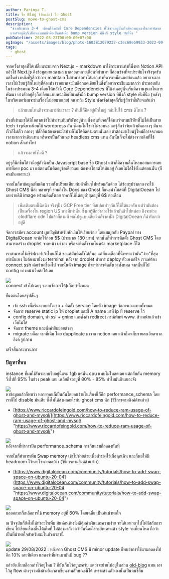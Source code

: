 ```yaml
---
author: Parinya T.
title: รื้อ Blog (อีกแล้ว) ไป Ghost
postSlug: move-to-ghost-cms
description:
  "ช่วงประมาณ 3-4  เดือนให้หลังนี้ Core Dependencies ที่ใช้งานอยู่นั้นเริ่มมีความงุนงงในการพัฒนา
  บางตัวอยู่ดีๆก็เปลี่ยนแบบหน้ามือเป็นหลังมือ bump version ทีนึงก็ style พังทีนึง "
pubDatetime: 2022-08-23T00:00:00+07:00
ogImage: "/assets/images/blog/photo-1603812079237-c3ec68eb9933-2022-09-09.jpeg"
tags:
  - ghost
---
```


จากครั้งล่าสุดที่ได้เปลี่ยนระบบจาก Next.js + markdown มาใช้กระบวนท่าที่พึ่งพา Notion API แล้วใช้ Next.js ดึงข้อมูลมาแสดงผล มาตลอดหลายเดือนที่ผ่านมา ก็ค่อนข้างที่จะประทับใจจริงๆครับ แต่ในช่วงหลังที่รู้สึกว่าการ maintain ไม่สามารถทำได้มากเท่าที่ควรเหมือนแต่ก่อนแล้ว อยากจะเอาเวลาไปเรียนรู้สึกใหม่ๆที่ต้องทำ เราอยากจะมีบล็อกแค่เขียนในสิ่งที่อยากจะเขียนมากกว่า ประกอบกับในช่วงประมาณ 3-4 เดือนให้หลังนี้ Core Dependencies ที่ใช้งานอยู่นั้นเริ่มมีความงุนงงในการพัฒนา บางตัวอยู่ดีๆก็เปลี่ยนแบบหน้ามือเป็นหลังมือ bump version ทีนึงก็ style พังทีนึง (หลังๆในทวิตเตอร์ผมจะบ่นเรื่องนี้บ่อยมากเลย) จนมาถึง Style พังครั้งล่าสุดก็เริ่มรู้สึกว่าขี้เกียจแก้แล้ว

> แล้วแบบไหนถึงจะเหมาะกับเราล่ะ ? อันนี้ก็คิดอยู่พักใหญ่ กลับไปใช้ cms ดีไหม ?

ช่วงที่ผ่านมาได้มีโอกาสเข้าไปทำงานกับบริษัทอยู่บ้าง ซึ่งงานที่เจอก็ได้พบว่าตามบริษัทที่ไม่ได้เป็นสาย tech จ๋าๆเนี่ยจะนิยมใช้ wordpress กัน ซึ่งผมไม่ใช่ว่าไม่ชอบนะ แต่รู้สึกว่าจับแล้วมันกลางๆ มันจะเร็วก็ไม่เร็ว กลางๆ ปลั๊กอินต้องลงอะไรบ้างก็ไม่ได้ติดตามตรงนั้นเลย ถ้าต้องมาเรียนรู้ใหม่ก็อาจจะหมดเวลามากกว่าเดิมแทน หรือจะเป็นลักษณะ headless cms แทน อันนั้นก็จะไม่ต่างจากเดิมที่ใช้ notion สักเท่าไหร่

> แล้วจะเอายังไงดี ?

อยู่ๆก็นึกขึ้นได้ว่ามีอยู่ตัวนึงเป็น Javascript base ชื่อ Ghost แล้วก็มีความลื่นไหลพอสมควรเลยเท่าที่เคย poc มา แต่ตอนนั้นติดอยู่ข้อเดียวเลย ต้องหาโฮสต์ให้มันอยู่ ก็เลยไม่ได้ใช้ตั้งแต่ตอนนั้น (ก็คนมันงกอะนะ)

จากนั้นก็หาข้อมูลเพิ่มเติม รวมทั้งเปรียบเทียบกับตัวอื่นๆไปพร้อมกันด้วย ได้ข้อสรุปว่าตกลงจะใช้ Ghost CMS นี่ล่ะ หลายๆที่ รวมถึงใน Docs ของ Ghost ก็แนะนำโฮสต์ที่ DigitalOcean ไปเลยง่ายดีมี image พร้อมติดตั้งเลย ราคาก็ใช้ได้อยู่ต่ำสุดอยู่ที่ 6$ ต่อเดือน

> เพิ่มเติมตรงนี้นิดนึง จริงๆฝั่ง GCP Free tier ที่สเปคเท่าๆกันก็ใช้ได้นะครับ แต่ว่ามันต้องเป็นเครื่องใน region US บางที่เท่านั้น ซึ่งผมรู้สึกว่าลองใช้แล้วมันช้าไปหน่อย ถึงจะพ่วง clodflare cdn ไปแล้วก็ตามที พอไปดูแบบเสียเงินก็ราคาฝั่ง DigitalOcean ก็น่ารักกว่าอยู่ดี

จัดการสมัคร account ผูกบัญชีสำหรับหักเงินให้เรียบร้อย โดยผมผูกกับ Paypal ทาง DigitalOcean จะหักไว้ก่อน 5$ (ประมาณ 180 บาท) จากนั้นก็ทำการติดตั้ง Ghost CMS โดยสามารถสร้าง droplet จากหน้า ui เอง หรือจะติดตั้งจากในหน้า marketplace ก็ได้

เราสามารถใช้เซิร์ฟเวอร์เจ้าไหนก็ได้ ขอแค่มันติดตั้งได้ก็พอ แต่ที่ผมเลือกที่นี่เพราะว่ามัน"ง่าย"ที่สุดเท่านั้นเอง ไม่ต้องมานั่งงม terminal หลังจาก droplet ทำการ deploy ตัวเองเสร็จ เราแค่ต้อง connect ssh ต่อเข้าเครื่องไป จากนั้นตัว image ก็จะทำการติดตั้งเองทั้งหมด จากนั้นก็ไป config ทางหน้าเว็บต่อได้เลย

![](/assets/images/blog/image-2-2022-09-09.png)  
connect เข้าไปเฉยๆ ระบบจัดการให้(เกือบ)ทั้งหมด

ขั้นตอนโดยสรุปสั้นๆ

- เข้า ssh เพื่อรันระบบครั้งแรก + ติดตั้ง service โดยตัว image จัดการเองแทบทั้งหมด
- จัดการ reserve static ip ให้ droplet และชี้ A name มาที่ ip ที่ reserve ไว้
- config domain, ทำ ssl + gninx และตั้งค่า redirect กรณีพิมพ์ www. ข้างหน้าแล้วเข้าเว็บไม่ได้
- จัดการ theme และตั้งค่ายิบย่อยต่างๆ
- migrate บล็อกจากที่เดิม โดย dupplicate มาจาก notion เลย แล้วก็มาเก็บรายละเอียดพวกลิงค์ รูปภาพ

เสร็จสิ้นกระบวนการ

### ปัญหาที่พบ

instance ที่ผมใช้รันระบบเว็บอยู่นี้แรม 1gb แค่นั้น cpu แทบไม่โหลดเลย แต่กลับกัน memory วิ่งไปที่ 95% ในช่วง peak เลย เฉลี่ยก็จะอยู่ที่ 80% - 85% ทำไมมันกินเยอะจัง

![](/assets/images/blog/twitter_faxjwyouyaexabr-2022-09-09.jpg)  
หาข้อมูลแล้วก็พบว่า หลายๆคนก็เป็นกันโดยคนร้ายในเรื่องนี้ก็คือ performance_schema โดยเราก็ไป disable มันเสีย ซึ่งไม่ได้ส่งผลอะไรกับ ghost cms นัก (วิธีการตามลิงค์ด้านล่าง)

- [https://www.riccardofeingold.com/how-to-reduce-ram-usage-of-ghost-and-mysql/](https://www.riccardofeingold.com/how-to-reduce-ram-usage-of-ghost-and-mysql/ "https://www.riccardofeingold.com/how-to-reduce-ram-usage-of-ghost-and-mysql/")

![](/assets/images/blog/fa0wlyduiaab8it-2022-09-09.png)  
หลังจากที่ทำการปิด performance_schema การกินแรมก็ลดลงทันที

จากนั้นก็ทำการเพิ่ม Swap memory เข้าไปช่วยด้วยเพื่อสำรองไว้เผื่อฉุกเฉิน และก็พอให้มี headroom ไว้หายใจหายคอบ้าง (วิธีการตามลิงค์ด้านล่าง)

- [https://www.digitalocean.com/community/tutorials/how-to-add-swap-space-on-ubuntu-20-04](https://www.digitalocean.com/community/tutorials/how-to-add-swap-space-on-ubuntu-20-04 "https://www.digitalocean.com/community/tutorials/how-to-add-swap-space-on-ubuntu-20-04")

![](/assets/images/blog/image-3-2022-09-09.png)  
ผลออกมาก็เหลือการใช้ memory อยู่ที่ 60% โดยเฉลี่ย เป็นอันน่าพอใจ

ณ ปัจจุบันก็ยังไม่ได้ทำอะไรเพิ่ม มันค่อนข้างนิ่งดีคุ้มค่าเงินและความง่าย จะได้เอาเวลาไปโฟกัสกับการเขียน ไปเรียนเรื่องอื่นได้เต็มที่ ไม่ต้องมากังวลว่าวันนี้อะไรจะอัพเดทแล้ว style จะเพี้ยนไหม ถือว่าเป็นที่น่าพอใจสำหรับผมในช่วงเวลานี้

![](/assets/images/blog/screen-shot-2565-08-29-at-20-36-42-2022-09-09.png)  
update 29/08/2022 : หลังจาก Ghost CMS มี minor update ก็พบว่าการใช้แรมลดลงไปอีก 10% เลยทีเดียว แสดงว่าที่ผ่านมามันมี bug ??

แล้วยังเก็บบล็อกเก่าไว้อยู่ไหม ? ก็ยังเก็บไว้อยู่นะครับ แต่ว่าจะย้ายไปอยู่ในส่วน [old-blog](https://old-blog.pickyzz.dev/) แทน เอาไว้ดู flow ต่างๆรวมถึงอ้างอิงเวลาเขียนงานลักษณะนี้ได้ เพราะส่วนตัวเองนั้นเป็นคนขี้ลืม
